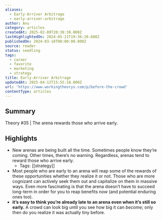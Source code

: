 ```yaml
---
aliases:
  - Early-Arriver Arbitrage
  - early-arriver-arbitrage
author: Anu
category: articles
createdAt: 2025-02-09T20:38:38.000Z
lastHighlightedOn: 2024-05-21T19:36:20.680Z
publishedOn: 2024-03-18T00:00:00.000Z
source: reader
status: seedling
tags:
  - career
  - favorite
  - marketing
  - strategy
title: Early-Arriver Arbitrage
updatedAt: 2025-04-12T15:55:18.000Z
url: 'https://www.workingtheorys.com/p/before-the-crowd'
contentType: articles
---
```

## Summary

Theory #35 | The arena rewards those who arrive early.

## Highlights

- New arenas are being built all the time. Sometimes people know they’re coming. Other times, there’s no warning. Regardless, arenas tend to reward those who arrive early.
    - Tags: [[strategy]]
- Most people who are early to an arena will reap some of the rewards of these opportunities whether they realize it or not. Those who are more cognizant can actively seek them out and capitalize on them in massive ways. Even more fascinating is that the arena doesn’t have to succeed long-term in order for you to reap benefits _now_ (and potential enduring ones too).
- **it’s easy to think you’re already late to an arena even when it’s still so early.** A crowd can look big until you see how big it can _become_; only then do you realize it was actually tiny before.
